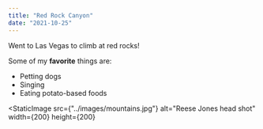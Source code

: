 ```yaml
---
title: "Red Rock Canyon"
date: "2021-10-25"
---
```


Went to Las Vegas to climb at red rocks!

Some of my **favorite** things are:
* Petting dogs
* Singing
* Eating potato-based foods

<StaticImage
    src={"../images/mountains.jpg"}
    alt="Reese Jones head shot"
    width={200}
    height={200}
></StaticImage>
